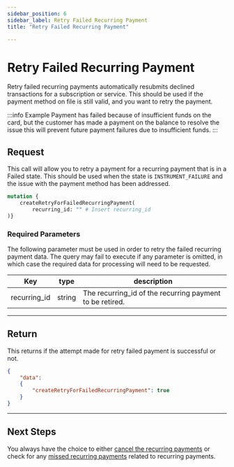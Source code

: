 ```yaml
---
sidebar_position: 6
sidebar_label: Retry Failed Recurring Payment
title: "Retry Failed Recurring Payment"

---
```




# Retry Failed Recurring Payment
Retry failed recurring payments automatically resubmits declined transactions for a subscription or service. This should be used if the payment method on file is still valid, and you want to retry the payment.

:::info Example
Payment has failed because of insufficient funds on the card, but the customer has made a payment on the balance to resolve the issue this will  prevent future payment failures due to insufficient funds.
:::


## Request
This call will allow you to retry a payment for a recurring payment that is in a Failed state. This should be used when the state is `INSTRUMENT_FAILURE` and the issue with the payment method has been addressed.

```graphql title="GraphQL"
mutation {
    createRetryForFailedRecurringPayment(
        recurring_id: "" # Insert recurring_id
)}

```

### Required Parameters
The following parameter must be used in order to retry the failed recurring payment data. The query may fail to execute if any parameter is omitted, in which case the required data for processing will need to be requested.

|Key                |type         |       description                     |
|-------------------|-------------|---------------------------------------|     
| recurring_id            |string        |The recurring_id of the recurring payment to be retired.|


***

## Return
This returns if the attempt made for retry failed payment is successful or not.

```JSON title="JSON"
{
    "data": 
    {
        "createRetryForFailedRecurringPayment": true
    }
}
```
***

## Next Steps
You always have the choice to either [cancel the recurring payments](cancel_recurring_payments.mdx) or check for any [missed recurring payments](missed_recurring_payment_data.mdx) related to recurring payments.

